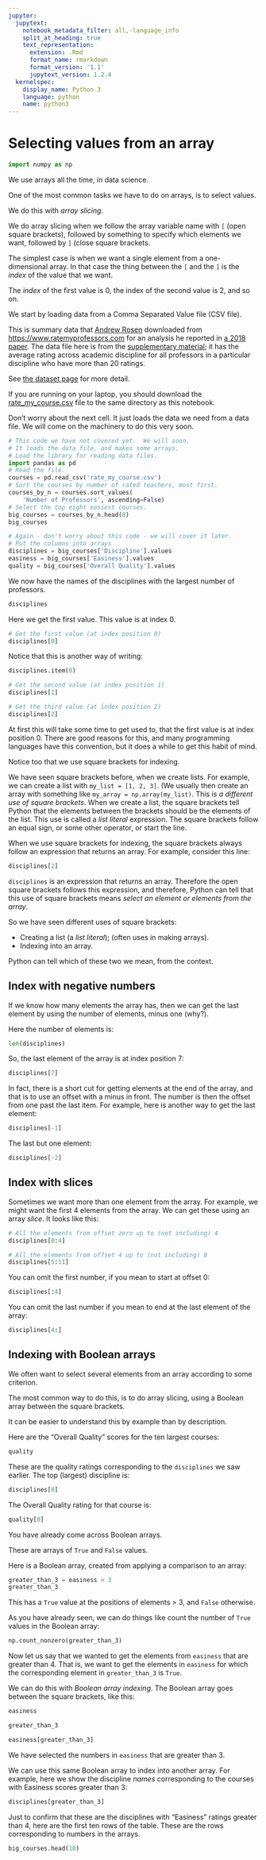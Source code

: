 ```yaml
---
jupyter:
  jupytext:
    notebook_metadata_filter: all,-language_info
    split_at_heading: true
    text_representation:
      extension: .Rmd
      format_name: rmarkdown
      format_version: '1.1'
      jupytext_version: 1.2.4
  kernelspec:
    display_name: Python 3
    language: python
    name: python3
---
```


# Selecting values from an array

```python
import numpy as np
```

We use arrays all the time, in data science.

One of the most common tasks we have to do on arrays, is to select values.

We do this with *array slicing*.

We do array slicing when we follow the array variable name with
`[` (open square brackets), followed by something to specify
which elements we want, followed by `]` (close square brackets.

The simplest case is when we want a single element from a one-dimensional array.  In that case the thing between the `[` and the `]` is the *index* of the value that we want.

The *index* of the first value is 0, the index of the second value is 2, and so on.

We start by loading data from a Comma Separated Value file (CSV
file).

This is summary data that [Andrew Rosen](https://asrosen.com) downloaded from
<https://www.ratemyprofessors.com> for an analysis he reported in [a 2018
paper](https://asrosen.com/wp-content/uploads/2018/07/postprint_rmp-1.pdf). The
data file here is from the [supplementary
material](https://www.tandfonline.com/doi/suppl/10.1080/02602938.2016.1276155);
it has the average rating across academic discipline for all professors in
a particular discipline who have more than 20 ratings.

See [the dataset page](../data/rate_my_professors) for more
detail.

If you are running on your laptop, you should download the
[rate_my_course.csv](../data/rate_my_course.csv) file to the
same directory as this notebook.

Don't worry about the next cell.  It just loads the data we need from a data file.  We will come on the machinery to do this very soon.

```python
# This code we have not covered yet.  We will soon.
# It loads the data file, and makes some arrays.
# Load the library for reading data files.
import pandas as pd
# Read the file.
courses = pd.read_csv('rate_my_course.csv')
# Sort the courses by number of rated teachers, most first.
courses_by_n = courses.sort_values(
    'Number of Professors', ascending=False)
# Select the top eight easiest courses.
big_courses = courses_by_n.head(8)
big_courses
```

```python
# Again - don't worry about this code - we will cover it later.
# Put the columns into arrays
disciplines = big_courses['Discipline'].values
easiness = big_courses['Easiness'].values
quality = big_courses['Overall Quality'].values
```

We now have the names of the disciplines with the largest number of professors.

```python
disciplines
```

Here we get the first value.  This value is at index 0.

```python
# Get the first value (at index position 0)
disciplines[0]
```

Notice that this is another way of writing:

```python
disciplines.item(0)
```

```python
# Get the second value (at index position 1)
disciplines[1]
```

```python
# Get the third value (at index position 2)
disciplines[2]
```

At first this will take some time to get used to, that the first
value is at index position 0.  There are good reasons for this,
and many programming languages have this convention, but it does a while to get this habit of mind.


Notice too that we use square brackets for indexing.

We have seen square brackets before, when we create lists.  For example, we can create a list with `my_list = [1, 2, 3]`. (We usually then create an array with something like `my_array = np.array(my_list)`.  This is *a different use of square brackets*. When we create a list, the square brackets tell Python that the elements between the brackets should be the elements of the list.  This use is called a *list literal* expression.  The square brackets follow an equal sign, or some other operator, or start the line.

When we use square brackets for indexing, the square brackets always follow an expression that returns an array.  For example, consider this line:

```python
disciplines[2]
```

`disciplines` is an expression that returns an array.  Therefore the open square brackets follows this expression, and therefore, Python can tell that this use of square brackets means *select an element or elements from the array*.

So we have seen different uses of square brackets:

* Creating a list (a *list literal*); (often uses in making arrays).
* Indexing into an array.

Python can tell which of these two we mean, from the context.

## Index with negative numbers


If we know how many elements the array has, then we can get the last element by using the number of elements, minus one (why?).

Here the number of elements is:

```python
len(disciplines)
```

So, the last element of the array is at index position 7:

```python
disciplines[7]
```

In fact, there is a short cut for getting elements at the end of the array, and that is to use an offset with a minus in front.  The number is then the offset from one past the last item.  For example, here is another way to get the last element:

```python
disciplines[-1]
```

The last but one element:

```python
disciplines[-2]
```

## Index with slices


Sometimes we want more than one element from the array.  For example, we might want the first 4 elements from the array.  We can get these using an array *slice*.  It looks like this:

```python
# All the elements from offset zero up to (not including) 4
disciplines[0:4]
```

```python
# All the elements from offset 4 up to (not including) 8
disciplines[5:11]
```

You can omit the first number, if you mean to start at offset 0:

```python
disciplines[:4]
```

You can omit the last number if you mean to end at the last element of the array:

```python
disciplines[4:]
```

## Indexing with Boolean arrays

We often want to select several elements from an array according to some criterion.

The most common way to do this, is to do array slicing, using
a Boolean array between the square brackets.

It can be easier to understand this by example than by description.


Here are the "Overall Quality" scores for the ten largest courses:

```python
quality
```

These are the quality ratings corresponding to the `disciplines` we saw earlier.  The top (largest) discipline is:

```python
disciplines[0]
```

The Overall Quality rating for that course is:

```python
quality[0]
```

You have already come across Boolean arrays.

These are arrays of `True` and `False` values.

Here is a Boolean array, created from applying a comparison to an array:

```python
greater_than_3 = easiness > 3
greater_than_3
```

This has a `True` value at the positions of elements > 3, and `False` otherwise.


As you have already seen, we can do things like count the number
of `True` values in the Boolean array:

```python
np.count_nonzero(greater_than_3)
```

Now let us say that we wanted to get the elements from `easiness`
that are greater than 4.   That is, we want to get the elements
in `easiness` for which the corresponding element in
`greater_than_3` is `True`.

We can do this with *Boolean array indexing*.  The Boolean array goes between the square brackets, like this:

```python
easiness
```

```python
greater_than_3
```

```python
easiness[greater_than_3]
```

We have selected the numbers in `easiness` that are greater than 3.


We can use this same Boolean array to index into another array.  For example, here we show the discipline *names* corresponding to the courses with Easiness scores greater than 3:

```python
disciplines[greater_than_3]
```

Just to confirm that these are the disciplines with "Easiness" ratings greater than 4, here are the first ten rows of the table.  These are the rows corresponding to numbers in the arrays.

```python
big_courses.head(10)
```

